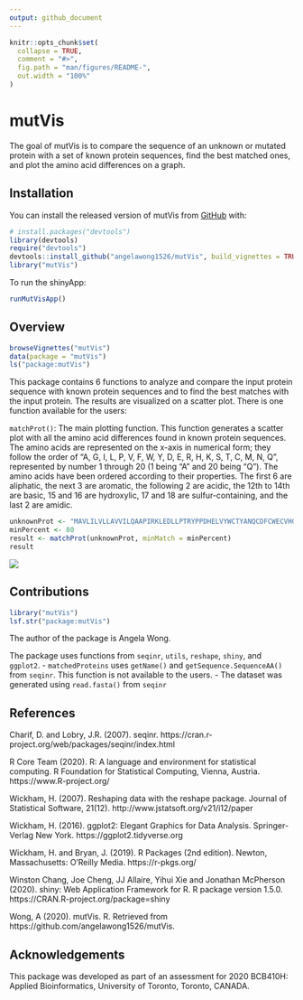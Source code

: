 ```yaml
---
output: github_document
---
```


<!-- README.md is generated from README.Rmd. Please edit that file -->

```r
knitr::opts_chunk$set(
  collapse = TRUE,
  comment = "#>",
  fig.path = "man/figures/README-",
  out.width = "100%"
)
```

# mutVis

<!-- badges: start -->
<!-- badges: end -->

The goal of mutVis is to compare the sequence of an unknown or mutated protein with a set of known protein sequences, find the best matched ones, and plot the amino acid differences on a graph.

## Installation

You can install the released version of mutVis from [GitHub](https://github.com) with:

``` r
# install.packages("devtools")
library(devtools)
require("devtools")
devtools::install_github("angelawong1526/mutVis", build_vignettes = TRUE)
library("mutVis")
```
To run the shinyApp:
```r
runMutVisApp()
```

## Overview

```r
browseVignettes("mutVis")
data(package = "mutVis")
ls("package:mutVis")
```

This package contains 6 functions to analyze and compare the input protein sequence with known protein sequences and to find the best matches with the input protein. The results are visualized on a scatter plot. There is one function available for the users:

`matchProt()`: The main plotting function. This function generates a scatter plot with all the amino acid differences found in known protein sequences. The amino acids are represented on the x-axis in numerical form; they follow the order of "A, G, I, L, P, V, F, W, Y, D, E, R, H, K, S, T, C, M, N, Q", represented by number 1 through 20 (1 being "A" and 20 being "Q"). The amino acids have been ordered according to their properties. The first 6 are aliphatic, the next 3 are aromatic, the following 2 are acidic, the 12th to 14th are basic, 15 and 16 are hydroxylic, 17 and 18 are sulfur-containing, and the last 2 are amidic.
```r
unknownProt <- "MAVLILVLLAVVILQAAPIRKLEDLLPTRYPPDHELVYWCTYANQCDFCWECVHGICRNRIQADWPVIHQNDWIINCTVSRWNGICSYYEGPRNHTDHQMDCANPTSHTYPHREYMKIYERDDL"
minPercent <- 80
result <- matchProt(unknownProt, minMatch = minPercent)
result
```
![](./man/Rplot.png)

## Contributions

```r
library("mutVis")
lsf.str("package:mutVis")
```

The author of the package is Angela Wong. 

The package uses functions from `seqinr`, `utils`, `reshape`, `shiny`, and `ggplot2`.
- `matchedProteins` uses `getName()` and `getSequence.SequenceAA()` from `seqinr`. This function is not available to the users.
- The dataset was generated using `read.fasta()` from `seqinr`

## References

Charif, D. and Lobry, J.R. (2007). seqinr. https://cran.r-project.org/web/packages/seqinr/index.html

R Core Team (2020). R: A language and environment for statistical computing. R Foundation for Statistical Computing, Vienna, Austria. https://www.R-project.org/

Wickham, H. (2007). Reshaping data with the reshape package. Journal of Statistical Software, 21(12). http://www.jstatsoft.org/v21/i12/paper

Wickham, H. (2016). ggplot2: Elegant Graphics for Data Analysis. Springer-Verlag New York. https://ggplot2.tidyverse.org

Wickham, H. and Bryan, J. (2019). R Packages (2nd edition). Newton, Massachusetts: O’Reilly Media. https://r-pkgs.org/

Winston Chang, Joe Cheng, JJ Allaire, Yihui Xie and Jonathan McPherson (2020). shiny: Web Application Framework for R. R package version 1.5.0. https://CRAN.R-project.org/package=shiny

Wong, A (2020). mutVis. R. Retrieved from https://github.com/angelawong1526/mutVis.

## Acknowledgements

This package was developed as part of an assessment for 2020 BCB410H: Applied Bioinformatics, University of Toronto, Toronto, CANADA.
